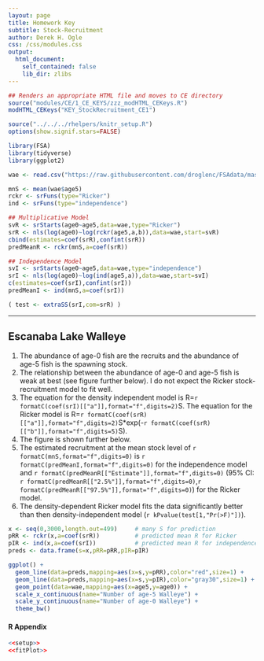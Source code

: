 ```yaml
---
layout: page
title: Homework Key
subtitle: Stock-Recruitment
author: Derek H. Ogle
css: /css/modules.css
output:
  html_document:
    self_contained: false
    lib_dir: zlibs
---
```


```r
## Renders an appropriate HTML file and moves to CE directory
source("modules/CE/1_CE_KEYS/zzz_modHTML_CEKeys.R")
modHTML_CEKeys("KEY_StockRecruitment_CE1")
```

```r
source("../../../rhelpers/knitr_setup.R")
options(show.signif.stars=FALSE)
```
```r
library(FSA)
library(tidyverse)
library(ggplot2)

wae <- read.csv("https://raw.githubusercontent.com/droglenc/FSAdata/master/data-raw/WalleyeEL.csv")

mnS <- mean(wae$age5)
rckr <- srFuns(type="Ricker")
ind <- srFuns(type="independence")

## Multiplicative Model
svR <- srStarts(age0~age5,data=wae,type="Ricker")
srR <- nls(log(age0)~log(rckr(age5,a,b)),data=wae,start=svR)
cbind(estimates=coef(srR),confint(srR))
predMeanR <- rckr(mnS,a=coef(srR))

## Independence Model
svI <- srStarts(age0~age5,data=wae,type="independence")
srI <- nls(log(age0)~log(ind(age5,a)),data=wae,start=svI)
c(estimates=coef(srI),confint(srI))
predMeanI <- ind(mnS,a=coef(srI))

( test <- extraSS(srI,com=srR) )
```

----

## Escanaba Lake Walleye

1. The abundance of age-0 fish are the recruits and the abundance of age-5 fish is the spawning stock.
1. The relationship between the abundance of age-0 and age-5 fish is weak at best (see figure further below). I do not expect the Ricker stock-recruitment model to fit well.
1. The equation for the density independent model is R=`r formatC(coef(srI)[["a"]],format="f",digits=2)`S. The equation for the Ricker model is R=`r formatC(coef(srR)[["a"]],format="f",digits=2)`S*exp(-`r formatC(coef(srR)[["b"]],format="f",digits=5)`S).
1. The figure is shown further below.
1. The estimated recruitment at the mean stock level of `r formatC(mnS,format="f",digits=0)` is `r formatC(predMeanI,format="f",digits=0)` for the independence model and `r formatC(predMeanR[["Estimate"]],format="f",digits=0)` (95% CI: `r formatC(predMeanR[["2.5%"]],format="f",digits=0)`,`r formatC(predMeanR[["97.5%"]],format="f",digits=0)`) for the Ricker model.
1. The density-dependent Ricker model fits the data significantly better than then density-independent model (`r kPvalue(test[1,"Pr(>F)"])`).

```r
x <- seq(0,3000,length.out=499)     # many S for prediction
pRR <- rckr(x,a=coef(srR))          # predicted mean R for Ricker
pIR <- ind(x,a=coef(srI))           # predicted mean R for independence model
preds <- data.frame(s=x,pRR=pRR,pIR=pIR)

ggplot() +
  geom_line(data=preds,mapping=aes(x=s,y=pRR),color="red",size=1) +
  geom_line(data=preds,mapping=aes(x=s,y=pIR),color="gray30",size=1) +
  geom_point(data=wae,mapping=aes(x=age5,y=age0)) +
  scale_x_continuous(name="Number of age-5 Walleye") +
  scale_y_continuous(name="Number of age-0 Walleye") +
  theme_bw()
```

#### R Appendix
```r
<<setup>>
<<fitPlot>>
```
